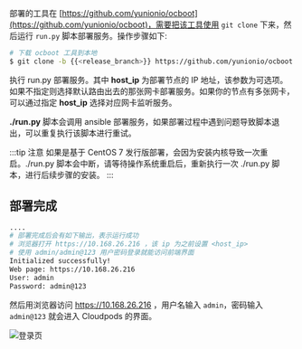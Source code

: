 
部署的工具在 [https://github.com/yunionio/ocboot](https://github.com/yunionio/ocboot)，需要把该工具使用 `git clone` 下来，然后运行 `run.py` 脚本部署服务。操作步骤如下:

```bash
# 下载 ocboot 工具到本地
$ git clone -b {{<release_branch>}} https://github.com/yunionio/ocboot && cd ./ocboot
```

执行 run.py 部署服务。其中 **host_ip** 为部署节点的 IP 地址，该参数为可选项。如果不指定则选择默认路由出去的那张网卡部署服务。如果你的节点有多张网卡，可以通过指定 **host_ip** 选择对应网卡监听服务。


<OcbootRun productVersion={props.productVersion} />

**./run.py** 脚本会调用 ansible 部署服务，如果部署过程中遇到问题导致脚本退出，可以重复执行该脚本进行重试。

:::tip 注意
如果是基于 CentOS 7 发行版部署，会因为安装内核导致一次重启。./run.py 脚本会中断，请等待操作系统重启后，重新执行一次 ./run.py 脚本，进行后续步骤的安装。
:::

## 部署完成

```bash
....
# 部署完成后会有如下输出，表示运行成功
# 浏览器打开 https://10.168.26.216 ，该 ip 为之前设置 <host_ip>
# 使用 admin/admin@123 用户密码登录就能访问前端界面
Initialized successfully!
Web page: https://10.168.26.216
User: admin
Password: admin@123
```

然后用浏览器访问 https://10.168.26.216 ，用户名输入 `admin`，密码输入 `admin@123` 就会进入 Cloudpods 的界面。

![登录页](../images/index.png)
